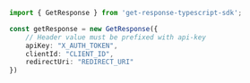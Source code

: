 ```typescript index.ts
import { GetResponse } from 'get-response-typescript-sdk';

const getResponse = new GetResponse({
    // Header value must be prefixed with api-key
    apiKey: "X_AUTH_TOKEN",
    clientId: "CLIENT_ID",
    redirectUri: "REDIRECT_URI"
})
```